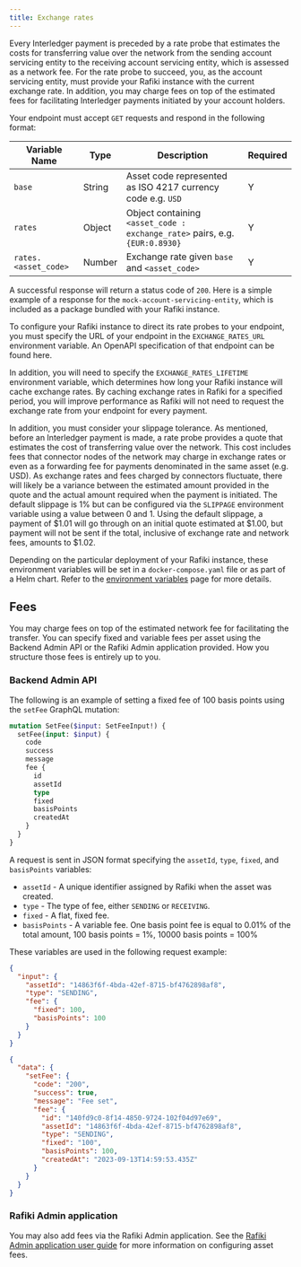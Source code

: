 ```yaml
---
title: Exchange rates
---
```




Every Interledger payment is preceded by a rate probe that estimates the costs for transferring value over the network from the sending account servicing entity to the receiving account servicing entity, which is assessed as a network fee. For the rate probe to succeed, you, as the account servicing entity, must provide your Rafiki instance with the current exchange rate. In addition, you may charge fees on top of the estimated fees for facilitating Interledger payments initiated by your account holders.

Your endpoint must accept `GET` requests and respond in the following format:

| Variable Name        | Type   | Description                                                                                                                  | Required |
| -------------------- | ------ | ---------------------------------------------------------------------------------------------------------------------------- | -------- |
| `base`               | String | Asset code represented as <LinkOut href="https://en.wikipedia.org/wiki/ISO_4217">ISO 4217 currency code</LinkOut> e.g. `USD` | Y        |
| `rates`              | Object | Object containing `<asset_code : exchange_rate>` pairs, e.g. `{EUR:0.8930}`                                                  | Y        |
| `rates.<asset_code>` | Number | Exchange rate given `base` and `<asset_code>`                                                                                | Y        |

A successful response will return a status code of `200`. Here is a simple example of a response for the `mock-account-servicing-entity`, which is included as a package bundled with your Rafiki instance.

To configure your Rafiki instance to direct its rate probes to your endpoint, you must specify the URL of your endpoint in the `EXCHANGE_RATES_URL` environment variable. An OpenAPI specification of that endpoint can be found <LinkOut href="https://github.com/interledger/rafiki/blob/main/packages/backend/src/openapi/specs/exchange-rates.yaml">here</LinkOut>.

In addition, you will need to specify the `EXCHANGE_RATES_LIFETIME` environment variable, which determines how long your Rafiki instance will cache exchange rates. By caching exchange rates in Rafiki for a specified period, you will improve performance as Rafiki will not need to request the exchange rate from your endpoint for every payment.

In addition, you must consider your slippage tolerance. As mentioned, before an Interledger payment is made, a rate probe provides a quote that estimates the cost of transferring value over the network. This cost includes fees that connector nodes of the network may charge in exchange rates or even as a forwarding fee for payments denominated in the same asset (e.g. USD). As exchange rates and fees charged by connectors fluctuate, there will likely be a variance between the estimated amount provided in the quote and the actual amount required when the payment is initiated. The default slippage is 1% but can be configured via the `SLIPPAGE` environment variable using a value between 0 and 1. Using the default slippage, a payment of \$1.01 will go through on an initial quote estimated at \$1.00, but payment will not be sent if the total, inclusive of exchange rate and network fees, amounts to \$1.02.

Depending on the particular deployment of your Rafiki instance, these environment variables will be set in a `docker-compose.yaml` file or as part of a Helm chart. Refer to the [environment variables](/integration/deploy-to-prod/environment-variables) page for more details.

## Fees

You may charge fees on top of the estimated network fee for facilitating the transfer. You can specify fixed and variable fees per asset using the Backend Admin API or the Rafiki Admin application provided. How you structure those fees is entirely up to you.

### Backend Admin API

The following is an example of setting a fixed fee of 100 basis points using the `setFee` GraphQL mutation:

<CodeBlock title="Example setFee Mutation">

```graphql
mutation SetFee($input: SetFeeInput!) {
  setFee(input: $input) {
    code
    success
    message
    fee {
      id
      assetId
      type
      fixed
      basisPoints
      createdAt
    }
  }
}
```

</CodeBlock>

A request is sent in JSON format specifying the `assetId`, `type`, `fixed`, and `basisPoints` variables:

- `assetId` - A unique identifier assigned by Rafiki when the asset was created.
- `type` - The type of fee, either `SENDING` or `RECEIVING`.
- `fixed` - A flat, fixed fee.
- `basisPoints` - A variable fee. One basis point fee is equal to 0.01% of the total amount, 100 basis points = 1%, 10000 basis points = 100%

These variables are used in the following request example:

<CodeBlock title="Example Request">

```json
{
  "input": {
    "assetId": "14863f6f-4bda-42ef-8715-bf4762898af8",
    "type": "SENDING",
    "fee": {
      "fixed": 100,
      "basisPoints": 100
    }
  }
}
```

</CodeBlock>

<CodeBlock title="Example Successful Response">

```json
{
  "data": {
    "setFee": {
      "code": "200",
      "success": true,
      "message": "Fee set",
      "fee": {
        "id": "140fd9c0-8f14-4850-9724-102f04d97e69",
        "assetId": "14863f6f-4bda-42ef-8715-bf4762898af8",
        "type": "SENDING",
        "fixed": "100",
        "basisPoints": 100,
        "createdAt": "2023-09-13T14:59:53.435Z"
      }
    }
  }
}
```

</CodeBlock>

### Rafiki Admin application

You may also add fees via the Rafiki Admin application. See the [Rafiki Admin application user guide](/resources/admin-user-guide/#assets) for more information on configuring asset fees.
